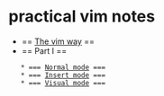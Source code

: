 = practical vim notes =

* == [[The vim way]] ==
* == Part I ==
    * === [[ Normal mode ]] ===
    * === [[ Insert mode ]] ===
    * === [[ Visual mode ]] ===

